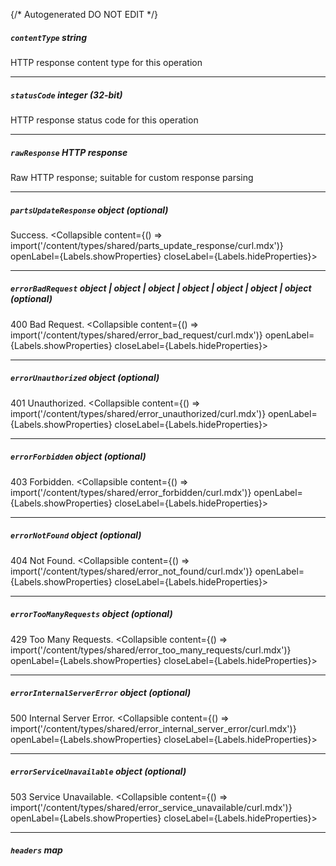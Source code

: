 {/* Autogenerated DO NOT EDIT  */}

##### `contentType` _string_
HTTP response content type for this operation

---
##### `statusCode` _integer (32-bit)_
HTTP response status code for this operation

---
##### `rawResponse` _HTTP response_
Raw HTTP response; suitable for custom response parsing

---
##### `partsUpdateResponse` _object (optional)_
Success.
<Collapsible content={() => import('/content/types/shared/parts_update_response/curl.mdx')} openLabel={Labels.showProperties} closeLabel={Labels.hideProperties}>
</Collapsible>

---
##### `errorBadRequest` _object | object | object | object | object | object | object (optional)_
400 Bad Request.
<Collapsible content={() => import('/content/types/shared/error_bad_request/curl.mdx')} openLabel={Labels.showProperties} closeLabel={Labels.hideProperties}>
</Collapsible>

---
##### `errorUnauthorized` _object (optional)_
401 Unauthorized.
<Collapsible content={() => import('/content/types/shared/error_unauthorized/curl.mdx')} openLabel={Labels.showProperties} closeLabel={Labels.hideProperties}>
</Collapsible>

---
##### `errorForbidden` _object (optional)_
403 Forbidden.
<Collapsible content={() => import('/content/types/shared/error_forbidden/curl.mdx')} openLabel={Labels.showProperties} closeLabel={Labels.hideProperties}>
</Collapsible>

---
##### `errorNotFound` _object (optional)_
404 Not Found.
<Collapsible content={() => import('/content/types/shared/error_not_found/curl.mdx')} openLabel={Labels.showProperties} closeLabel={Labels.hideProperties}>
</Collapsible>

---
##### `errorTooManyRequests` _object (optional)_
429 Too Many Requests.
<Collapsible content={() => import('/content/types/shared/error_too_many_requests/curl.mdx')} openLabel={Labels.showProperties} closeLabel={Labels.hideProperties}>
</Collapsible>

---
##### `errorInternalServerError` _object (optional)_
500 Internal Server Error.
<Collapsible content={() => import('/content/types/shared/error_internal_server_error/curl.mdx')} openLabel={Labels.showProperties} closeLabel={Labels.hideProperties}>
</Collapsible>

---
##### `errorServiceUnavailable` _object (optional)_
503 Service Unavailable.
<Collapsible content={() => import('/content/types/shared/error_service_unavailable/curl.mdx')} openLabel={Labels.showProperties} closeLabel={Labels.hideProperties}>
</Collapsible>

---
##### `headers` _map_


